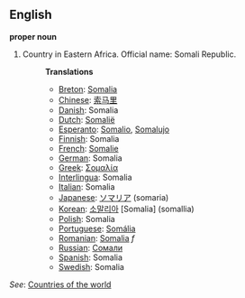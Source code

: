 ==English==

'''proper noun'''

# Country in Eastern Africa. Official name: Somali Republic.
#:'''Translations'''
#:*[[Breton]]: [[Somalia]]
#:*[[Chinese]]: [[索马里]]
#:*[[Danish]]: Somalia
#:*[[Dutch]]: [[Somalië]]
#:*[[Esperanto]]: [[Somalio]], [[Somalujo]]
#:*[[Finnish]]: Somalia
#:*[[French]]: [[Somalie]]
#:*[[German]]: Somalia
#:*[[Greek]]: [[Σομαλία]]
#:*[[Interlingua]]: Somalia
#:*[[Italian]]: Somalia
#:*[[Japanese]]: [[ソマリア]] (somaria)
#:*[[Korean]]: [[소말리아]] [Somalia] (somallia)
#:*[[Polish]]: Somalia
#:*[[Portuguese]]: [[Somália]]
#:*[[Romanian]]: [[Somalia]] ''f''
#:*[[Russian]]: [[Сомали]]
#:*[[Spanish]]: Somalia
#:*[[Swedish]]: Somalia

''See'': [[Countries of the world]]